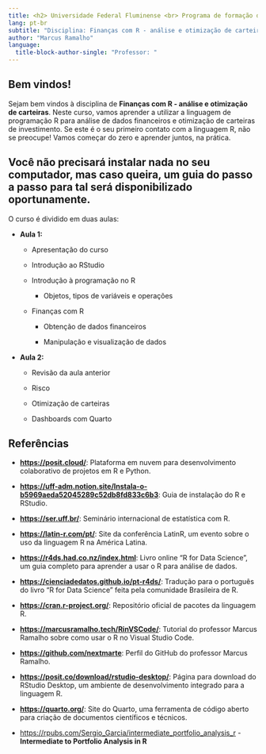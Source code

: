 ```yaml
---
title: <h2> Universidade Federal Fluminense <br> Programa de formação de executivos <br> Finanças corporativas e mercado de capitais </h2>
lang: pt-br
subtitle: "Disciplina: Finanças com R - análise e otimização de carteiras"
author: "Marcus Ramalho"
language: 
  title-block-author-single: "Professor: "
---
```


## Bem vindos!

Sejam bem vindos à disciplina de **Finanças com R - análise e otimização de carteiras**. Neste curso, vamos aprender a utilizar a linguagem de programação R para análise de dados financeiros e otimização de carteiras de investimento. Se este é o seu primeiro contato com a linguagem R, não se preocupe! Vamos começar do zero e aprender juntos, na prática.

::: callout-important
## Você não precisará instalar nada no seu computador, mas caso queira, um guia do passo a passo para tal será disponibilizado oportunamente.
:::

O curso é dividido em duas aulas:

-   **Aula 1:**

    -   Apresentação do curso

    -   Introdução ao RStudio

    -   Introdução à programação no R

        -   Objetos, tipos de variáveis e operações

    -   Finanças com R

        -   Obtenção de dados financeiros

        -   Manipulação e visualização de dados

-   **Aula 2:**

    -   Revisão da aula anterior

    -   Risco

    -   Otimização de carteiras

    -   Dashboards com Quarto

## Referências

-   [**https://posit.cloud/**](https://posit.cloud/): Plataforma em nuvem para desenvolvimento colaborativo de projetos em R e Python.

-   [**https://uff-adm.notion.site/Instala-o-b5969aeda52045289c52db8fd833c6b3**](https://uff-adm.notion.site/Instala-o-b5969aeda52045289c52db8fd833c6b3): Guia de instalação do R e RStudio.

-   [**https://ser.uff.br/**](https://ser.uff.br/): Seminário internacional de estatística com R.

-   [**https://latin-r.com/pt/**](https://latin-r.com/pt/): Site da conferência LatinR, um evento sobre o uso da linguagem R na América Latina.

-   [**https://r4ds.had.co.nz/index.html**](https://r4ds.had.co.nz/index.html): Livro online "R for Data Science", um guia completo para aprender a usar o R para análise de dados.

-   [**https://cienciadedatos.github.io/pt-r4ds/**](https://cienciadedatos.github.io/pt-r4ds/): Tradução para o português do livro "R for Data Science" feita pela comunidade Brasileira de R.

-   [**https://cran.r-project.org/**](https://cran.r-project.org/): Repositório oficial de pacotes da linguagem R.

-   [**https://marcusramalho.tech/RinVSCode/**](https://marcusramalho.tech/RinVSCode/): Tutorial do professor Marcus Ramalho sobre como usar o R no Visual Studio Code.

-   [**https://github.com/nextmarte**](https://github.com/nextmarte): Perfil do GitHub do professor Marcus Ramalho.

-   [**https://posit.co/download/rstudio-desktop/**](https://posit.co/download/rstudio-desktop/): Página para download do RStudio Desktop, um ambiente de desenvolvimento integrado para a linguagem R.

-   [**https://quarto.org/**](https://quarto.org/): Site do Quarto, uma ferramenta de código aberto para criação de documentos científicos e técnicos.

-   <https://rpubs.com/Sergio_Garcia/intermediate_portfolio_analysis_r> - **Intermediate to Portfolio Analysis in R**